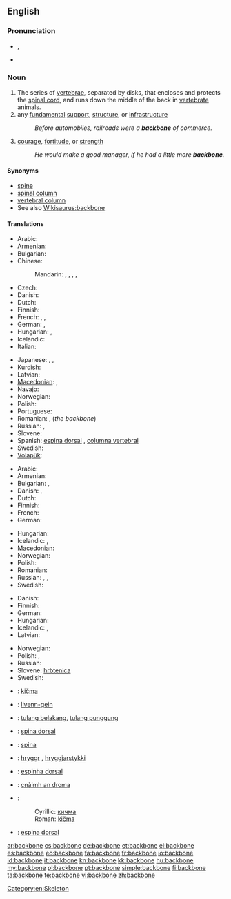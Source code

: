 ==English==

===Pronunciation===
* {{IPA|/ˈbækˌbəʊn/}}, {{SAMPA|/"b{k%b@Un/}}
* {{audio|en-us-backbone.ogg|Audio (US)}}

===Noun===
{{en-noun}}

# The series of [[vertebrae]], separated by disks, that encloses and protects the [[spinal cord]], and runs down the middle of the back in [[vertebrate]] animals.
# any [[fundamental]] [[support]], [[structure]], or [[infrastructure]]
#: ''Before automobiles, railroads were a '''backbone''' of commerce.''
# [[courage]], [[fortitude]], or [[strength]]
#: ''He would make a good manager, if he had a little more '''backbone'''.''

====Synonyms====
* [[spine]]
* [[spinal column]]
* [[vertebral column]]
* See also [[Wikisaurus:backbone]]

====Translations====
{{trans-top|series of vertebrae that encloses the spinal cord}}
* Arabic: {{t-|ar|عمود فقري|m|tr=3amuud fáqriy}}
* Armenian: {{t-|hy|ողնաշար|tr=oġnašar}}
* Bulgarian: {{t|bg|гръбнак}}
* Chinese:
*: Mandarin: {{t|cmn|骨幹|sc=Hani}},  {{t|cmn|骨干|tr=gǔgàn|sc=Hani}},  {{t|cmn|脊骨|tr=jígǔ|sc=Hani}},  {{t|cmn|背骨|tr=bèigǔ|sc=Hani}},  {{t|cmn|脊椎|tr=jǐzhuī|sc=Hani}}
* Czech: {{t+|cs|páteř|f}}
* Danish: {{t-|da|rygrad|c}}
* Dutch: {{t+|nl|ruggengraat|m}}
* Finnish: {{t-|fi|selkäranka}}
* French: {{t+|fr|colonne vertébrale|f}},  {{t+|fr|rachis|m}},  {{t+|fr|épine dorsale|f}}
* German: {{t+|de|Rückgrat|n}},  {{t+|de|Wirbelsäule|f}}
* Hungarian: {{t+|hu|gerincoszlop}}, {{t|hu|hátgerinc}}
* Icelandic: {{t+|is|hryggur|m}}
* Italian: {{t+|it|spina dorsale|f}}
{{trans-mid}}
* Japanese: {{t|ja|背骨|tr=せぼね, sebone}},  {{t|ja|脊椎|tr=せきつい, sekitsui}},  {{t|ja|脊柱|tr=せきちゅう, sekichū}}
* Kurdish: {{ku-Arab|[[بڕبڕه‌]]}}
* Latvian: {{t-|lv|mugurkauls|m|xs=Latvian}}
* [[Macedonian]]: {{t-|mk|’рбет|m|tr='rbet}},  {{t-|mk|кичма|f|tr=kíčma}}
* Navajo: {{tø|nv|íígháán}}
* Norwegian: {{t-|no|ryggrad|m|f}}
* Polish: {{t+|pl|kręgosłup|m}}
* Portuguese: {{t+|pt|coluna vertebral|f}}
* Romanian: {{t|ro|coloană vertebrală|f}}, {{t|ro|șira spinării|f}} (''the backbone'')
* Russian: {{t+|ru|позвоночник|m|tr=pozvonóčnik}},  {{t+|ru|хребет|m|tr=xrebét}}
* Slovene: {{t+|sl|hrbtenica|f}}
* Spanish: [[espina dorsal]] {{f}}, [[columna vertebral]] {{f}}
* Swedish: {{t+|sv|ryggrad|c}}
* [[Volapük]]: {{t|vo|bäkabom}}
{{trans-bottom}}

{{trans-top|any fundamental support, structure, or infrastructure}}
* Arabic: {{t|ar|دعامة|f|tr=di3aama}}
* Armenian: {{t-|hy|հիմք|tr=himk’}}
* Bulgarian: {{t+|bg|основа}},  {{t+|bg|опора}}
* Danish: {{t-|da|fundament|n}}, {{t-|da|basis|c}}
* Dutch: {{t+|nl|ruggengraat|m}}
* Finnish: {{t-|fi|selkäranka}}
* French: {{t+|fr|épine dorsale|f}}
* German: {{t+|de|Rückgrat|n}}
{{trans-mid}}
* Hungarian: {{t+|hu|gerinc}}
* Icelandic: {{t|is|uppistaða|f}}, {{t|is|meginstoð|f}}
* [[Macedonian]]: {{t-|mk|потпора|f|tr=pótpora}}
* Norwegian: {{t-|no|ryggrad|m|f}}
* Polish: {{t|pl|trzon|m}}
* Romanian: {{t|ro|coloană vertebrală|f}}
* Russian: {{t+|ru|хребет|m|tr=xrebét}}, {{t+|ru|костяк|m|tr=kostják}}, {{t+|ru|основа|f|tr=osnóva}}
* Swedish: {{t+|sv|ryggrad|c}}
{{trans-bottom}}

{{trans-top|courage, fortitude, or strength}}
* Danish: {{t-|da|rygrad|c}}
* Finnish: {{t-|fi|selkäranka}}
* German: {{t+|de|Rückgrat|n}}
* Hungarian: {{t+|hu|gerinc}}
* Icelandic: {{t|is|skapfesta|f}}, {{t|is|bein í nefinu|n}}
* Latvian: {{t-|lv|mugurkauls|m|xs=Latvian}}
{{trans-mid}}
* Norwegian: {{t-|no|ryggrad|m|f}}
* Polish: {{t+|pl|charakter}}, {{t+|pl|kręgosłup|m}}
* Russian: {{t+|ru|стержень|m|tr=stéržen’}}
* Slovene: [[hrbtenica]] {{f}}
* Swedish: {{t+|sv|ryggrad|c}}
{{trans-bottom}}

{{checktrans-top}}
* {{ttbc|sh}}: [[kičma]] {{f}}
* {{ttbc|br}}: [[livenn-gein]] {{f}}
* {{ttbc|id}}: [[tulang belakang]], [[tulang punggung]]
* {{ttbc|ia}}: [[spina dorsal]]
* {{ttbc|la}}: [[spina]] {{f}}
* {{ttbc|non}}: [[hryggr]] {{m}}, [[hryggjarstykki]] {{n}}
* {{ttbc|pt}}: [[espinha dorsal]] {{f}} {{italbrac|Brazil}}
* {{ttbc|gd}}: [[cnàimh an droma]] {{m}}
* {{ttbc|sh}}:
*: Cyrillic: [[кичма]] {{f}}
*: Roman: [[kičma]] {{f}}
* {{ttbc|es}}: [[espina dorsal]] {{f}}
{{trans-bottom}}

[[Category:en:Skeleton]]

[[ar:backbone]]
[[cs:backbone]]
[[de:backbone]]
[[et:backbone]]
[[el:backbone]]
[[es:backbone]]
[[eo:backbone]]
[[fa:backbone]]
[[fr:backbone]]
[[io:backbone]]
[[id:backbone]]
[[it:backbone]]
[[kn:backbone]]
[[kk:backbone]]
[[hu:backbone]]
[[my:backbone]]
[[pl:backbone]]
[[pt:backbone]]
[[simple:backbone]]
[[fi:backbone]]
[[ta:backbone]]
[[te:backbone]]
[[vi:backbone]]
[[zh:backbone]]